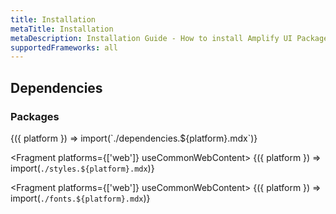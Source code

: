 ```yaml
---
title: Installation
metaTitle: Installation
metaDescription: Installation Guide - How to install Amplify UI Packages, Styles, Fonts and Troubleshooting.
supportedFrameworks: all
---
```



## Dependencies

### Packages

<Fragment>
  {({ platform }) => import(`./dependencies.${platform}.mdx`)}
</Fragment>

<Fragment platforms={['web']} useCommonWebContent>
  {({ platform }) => import(`./styles.${platform}.mdx`)}
</Fragment>

<Fragment platforms={['web']} useCommonWebContent>
  {({ platform }) => import(`./fonts.${platform}.mdx`)}
</Fragment>
